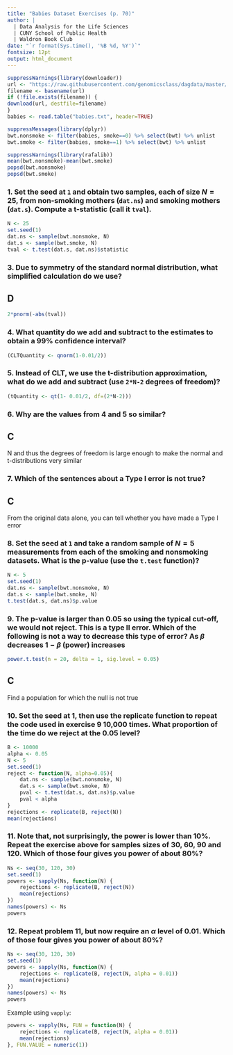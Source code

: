 ```yaml
---
title: "Babies Dataset Exercises (p. 70)"
author: |
  | Data Analysis for the Life Sciences
  | CUNY School of Public Health
  | Waldron Book Club
date: "`r format(Sys.time(), '%B %d, %Y')`"
fontsize: 12pt
output: html_document
---
```

  
```r
suppressWarnings(library(downloader))
url <- "https://raw.githubusercontent.com/genomicsclass/dagdata/master/inst/extdata/babies.txt"
filename <- basename(url)
if (!file.exists(filename)) {
download(url, destfile=filename)
}
babies <- read.table("babies.txt", header=TRUE)
```

```r
suppressMessages(library(dplyr))
bwt.nonsmoke <- filter(babies, smoke==0) %>% select(bwt) %>% unlist
bwt.smoke <- filter(babies, smoke==1) %>% select(bwt) %>% unlist
```

```r
suppressWarnings(library(rafalib)) 
mean(bwt.nonsmoke)-mean(bwt.smoke)
popsd(bwt.nonsmoke)
popsd(bwt.smoke)
```

### 1. Set the seed at `1` and obtain two samples, each of size $N = 25$, from non-smoking mothers (`dat.ns`) and smoking mothers (`dat.s`). Compute a t-statistic (call it `tval`).

```r
N <- 25
set.seed(1)
dat.ns <- sample(bwt.nonsmoke, N)
dat.s <- sample(bwt.smoke, N)
tval <- t.test(dat.s, dat.ns)$statistic
```

### 3. Due to symmetry of the standard normal distribution, what simplified calculation do we use? 
## D

```r
2*pnorm(-abs(tval))
```

### 4. What quantity do we add and subtract to the estimates to obtain a 99% confidence interval? 

```r
(CLTQuantity <- qnorm(1-0.01/2))
```

### 5. Instead of CLT, we use the t-distribution approximation, what do we add and subtract (use `2*N-2` degrees of freedom)?

```r
(tQuantity <- qt(1- 0.01/2, df=(2*N-2)))
```

### 6. Why are the values from 4 and 5 so similar?  
## C
N and thus the degrees of freedom is large enough to make the normal and t-distributions very similar

### 7. Which of the sentences about a Type I error is __not__ true? 
## C
From the original data alone, you can tell whether you have made a Type I error

### 8. Set the seed at `1` and take a random sample of $N = 5$ measurements from each of the smoking and nonsmoking datasets. What is the p-value (use the `t.test` function)?

```r
N <- 5
set.seed(1)
dat.ns <- sample(bwt.nonsmoke, N)
dat.s <- sample(bwt.smoke, N)
t.test(dat.s, dat.ns)$p.value
```

### 9. The p-value is larger than 0.05 so using the typical cut-off, we would not reject. This is a type II error. Which of the following is not a way to decrease this type of error? As $\beta$ decreases $1-\beta$ (power) increases

```r
power.t.test(n = 20, delta = 1, sig.level = 0.05)
```

## C
Find a population for which the null is not true

### 10. Set the seed at 1, then use the replicate function to repeat the code used in exercise 9 10,000 times. What proportion of the time do we reject at the 0.05 level?

```r
B <- 10000
alpha <- 0.05
N <- 5
set.seed(1)
reject <- function(N, alpha=0.05){
    dat.ns <- sample(bwt.nonsmoke, N)
    dat.s <- sample(bwt.smoke, N)
    pval <- t.test(dat.s, dat.ns)$p.value
    pval < alpha
}
rejections <- replicate(B, reject(N))
mean(rejections)
```

### 11. Note that, not surprisingly, the power is lower than 10%. Repeat the exercise above for samples sizes of 30, 60, 90 and 120. Which of those four gives you power of about 80%?

```r
Ns <- seq(30, 120, 30)
set.seed(1)
powers <- sapply(Ns, function(N) {
    rejections <- replicate(B, reject(N))
    mean(rejections)
})
names(powers) <- Ns
powers
```

### 12. Repeat problem 11, but now require an $\alpha$ level of 0.01. Which of those four gives you power of about 80%?

```r
Ns <- seq(30, 120, 30)
set.seed(1)
powers <- sapply(Ns, function(N) {
    rejections <- replicate(B, reject(N, alpha = 0.01))
    mean(rejections)
})
names(powers) <- Ns
powers
```

Example using `vapply`: 

```r
powers <- vapply(Ns, FUN = function(N) {
    rejections <- replicate(B, reject(N, alpha = 0.01))
    mean(rejections)
}, FUN.VALUE = numeric(1))
```